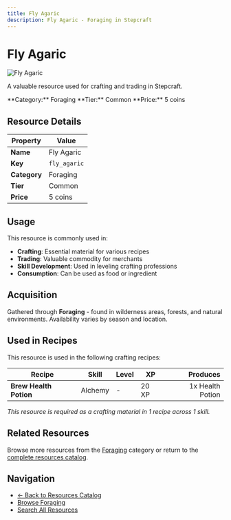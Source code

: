 ```yaml
---
title: Fly Agaric
description: Fly Agaric - Foraging in Stepcraft
---
```


# Fly Agaric

<div className="flex items-start gap-6 mb-8">
  <div className="flex-shrink-0">
    <img src="/assets/resources/foraging/mushrooms.png" alt="Fly Agaric" className="w-24 h-24 border rounded-lg" />
  </div>
  <div className="flex-1">
    <div className="space-y-2">
      <p className="text-lg text-muted-foreground">A valuable resource used for crafting and trading in Stepcraft.</p>
      <div className="flex flex-wrap gap-4 text-sm">
        <span className="px-2 py-1 bg-blue-100 dark:bg-blue-900 rounded-md">
          **Category:** Foraging
        </span>
        <span className="px-2 py-1 bg-gray-100 dark:bg-gray-900 rounded-md">
          **Tier:** Common
        </span>
        <span className="px-2 py-1 bg-green-100 dark:bg-green-900 rounded-md">
          **Price:** 5 coins
        </span>
      </div>
    </div>
  </div>
</div>

## Resource Details

| Property | Value |
|----------|-------|
| **Name** | Fly Agaric |
| **Key** | `fly_agaric` |
| **Category** | Foraging |
| **Tier** | Common |
| **Price** | 5 coins |


## Usage

This resource is commonly used in:

- **Crafting**: Essential material for various recipes
- **Trading**: Valuable commodity for merchants
- **Skill Development**: Used in leveling crafting professions
- **Consumption**: Can be used as food or ingredient

## Acquisition

Gathered through **Foraging** - found in wilderness areas, forests, and natural environments. Availability varies by season and location.


## Used in Recipes

This resource is used in the following crafting recipes:

| Recipe | Skill | Level | XP | Produces |
|--------|-------|-------|----|---------:|
| **Brew Health Potion** | Alchemy | - | 20 XP | 1x Health Potion |

*This resource is required as a crafting material in 1 recipe across 1 skill.*


## Related Resources

Browse more resources from the [Foraging](/docs/resources#foraging) category or return to the [complete resources catalog](/docs/resources).

## Navigation

- [← Back to Resources Catalog](/docs/resources)
- [Browse Foraging](/docs/resources#foraging)
- [Search All Resources](/search)

